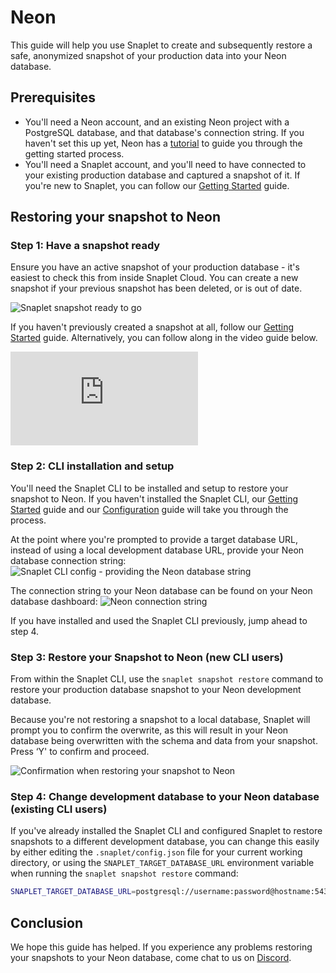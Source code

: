 # Neon

This guide will help you use Snaplet to create and subsequently restore a safe, anonymized snapshot of your production data into your Neon database.

## Prerequisites

- You'll need a Neon account, and an existing Neon project with a PostgreSQL database, and that database's connection string. If you haven't set this up yet, Neon has a [tutorial](https://neon.tech/docs/tutorial/project-setup) to guide you through the getting started process.
- You'll need a Snaplet account, and you'll need to have connected to your existing production database and captured a snapshot of it. If you're new to Snaplet, you can follow our [Getting Started](/getting-started/quick-start) guide.

## Restoring your snapshot to Neon

### Step 1: Have a snapshot ready
Ensure you have an active snapshot of your production database - it's easiest to check this from inside Snaplet Cloud. You can create a new snapshot if your previous snapshot has been deleted, or is out of date.

![Snaplet snapshot ready to go](/recipes/neon/00-snaplet-snapshot.png)

If you haven't previously created a snapshot at all, follow our [Getting Started](/getting-started/quick-start) guide. Alternatively, you can follow along in the video guide below.

<div style={{"position":"relative","paddingBottom":"64.98194945848375%","height":"0"}}>
  <iframe src="https://www.loom.com/embed/26f6aae49d8b425fb31358664d17e8a6" frameborder="0" webkitallowfullscreen mozallowfullscreen allowfullscreen style={{"position":"absolute","top":"0","left":"0","width":"100%","height":"100%"}}>
  </iframe>
</div>


### Step 2: CLI installation and setup

You'll need the Snaplet CLI to be installed and setup to restore your snapshot to Neon. If you haven't installed the Snaplet CLI, our [Getting Started](/getting-started/quick-start) guide and our [Configuration](/reference/configuration) guide will take you through the process.

At the point where you're prompted to provide a target database URL, instead of using a local development database URL, provide your Neon database connection string:
![Snaplet CLI config - providing the Neon database string](/recipes/neon/01-snaplet-cli.png)


The connection string to your Neon database can be found on your Neon database dashboard:
![Neon connection string](/recipes/neon/02-neon-conn.png)

If you have installed and used the Snaplet CLI previously, jump ahead to step 4.


### Step 3: Restore your Snapshot to Neon (new CLI users)
From within the Snaplet CLI, use the `snaplet snapshot restore` command to restore your production database snapshot to your Neon development database.

Because you're not restoring a snapshot to a local database, Snaplet will prompt you to confirm the overwrite, as this will result in your Neon database being overwritten with the schema and data from your snapshot. Press ‘Y' to confirm and proceed.

![Confirmation when restoring your snapshot to Neon](/recipes/neon/03-restore-setup.png)


### Step 4: Change development database to your Neon database (existing CLI users)

If you've already installed the Snaplet CLI and configured Snaplet to restore snapshots to a different development database, you can change this easily by either editing the `.snaplet/config.json` file for your current working directory, or using the `SNAPLET_TARGET_DATABASE_URL` environment variable when running the `snaplet snapshot restore` command:

```bash >_&nbsp;terminal
SNAPLET_TARGET_DATABASE_URL=postgresql://username:password@hostname:5432/database_name snaplet ss restore
```

## Conclusion
We hope this guide has helped. If you experience any problems restoring your snapshots to your Neon database, come chat to us on [Discord](https://app.snaplet.dev/chat).
